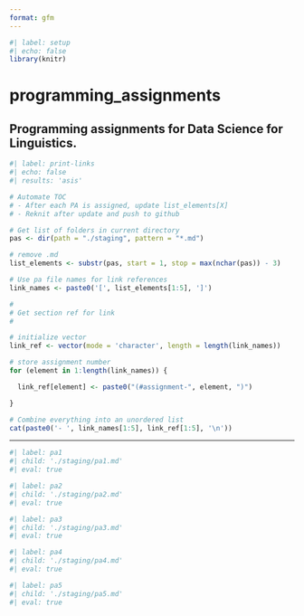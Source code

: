 ```yaml
---
format: gfm
---
```


```r
#| label: setup
#| echo: false
library(knitr)
```

<!-- 
Beginning of semester prep: 

- hide all PAs by setting eval=F below
- Remove misc directory from commit history and add back (in .gitignore) 
  when appropriate
-->

# programming_assignments

## Programming assignments for Data Science for Linguistics.

```r
#| label: print-links
#| echo: false 
#| results: 'asis'

# Automate TOC
# - After each PA is assigned, update list_elements[X]
# - Reknit after update and push to github

# Get list of folders in current directory
pas <- dir(path = "./staging", pattern = "*.md")

# remove .md
list_elements <- substr(pas, start = 1, stop = max(nchar(pas)) - 3)

# Use pa file names for link references
link_names <- paste0('[', list_elements[1:5], ']')

#
# Get section ref for link
#

# initialize vector
link_ref <- vector(mode = 'character', length = length(link_names))

# store assignment number
for (element in 1:length(link_names)) {

  link_ref[element] <- paste0("(#assignment-", element, ")")

}

# Combine everything into an unordered list
cat(paste0('- ', link_names[1:5], link_ref[1:5], '\n'))
```


---


```r
#| label: pa1
#| child: './staging/pa1.md' 
#| eval: true
```

```r
#| label: pa2
#| child: './staging/pa2.md' 
#| eval: true
```

```r
#| label: pa3
#| child: './staging/pa3.md' 
#| eval: true
```

```r
#| label: pa4
#| child: './staging/pa4.md' 
#| eval: true
```

```r
#| label: pa5
#| child: './staging/pa5.md'
#| eval: true
```


[w2015]: https://nhorton.people.amherst.edu/mererenovation/17_Wickham.PDF
[R4DS]: http://r4ds.had.co.nz/index.html
[githubtut]: https://www.ds4ling.jvcasillas.com/misc/tutorials/github_setup/
[pa4_fricatives]: https://github.com/ds4ling/programming_assignments/raw/master/misc/data/pa_4_data/fricatives.zip
[pa5_ratings]: https://github.com/ds4ling/programming_assignments/raw/master/misc/data/ratings/ratings_data_2025-04-23.csv
[pa5_answers]: https://www.ds4ling.jvcasillas.com/programming_assignments/misc/data/pa_5_answers/index.html


